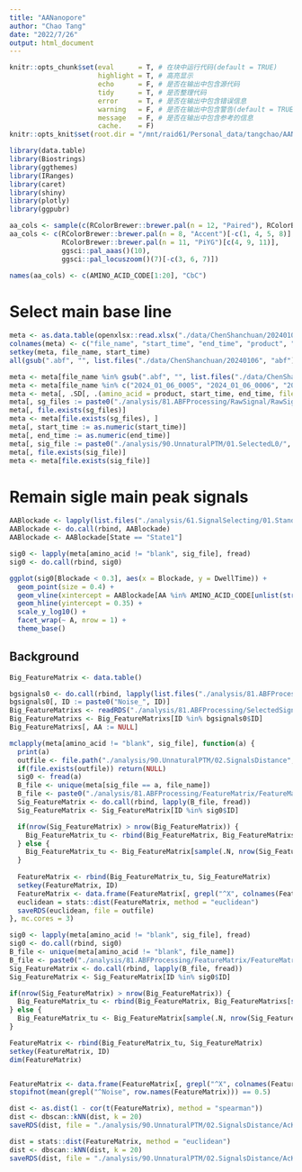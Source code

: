 ```yaml
---
title: "AANanopore"
author: "Chao Tang"
date: "2022/7/26"
output: html_document
---
```


```r
knitr::opts_chunk$set(eval      = T, # 在块中运行代码(default = TRUE)
                      highlight = T, # 高亮显示
                      echo      = F, # 是否在输出中包含源代码
                      tidy      = T, # 是否整理代码
                      error     = T, # 是否在输出中包含错误信息
                      warning   = F, # 是否在输出中包含警告(default = TRUE)
                      message   = F, # 是否在输出中包含参考的信息
                      cache.    = F)
knitr::opts_knit$set(root.dir = "/mnt/raid61/Personal_data/tangchao/AANanopore")
```

```r
library(data.table)
library(Biostrings)
library(ggthemes)
library(IRanges)
library(caret)
library(shiny)
library(plotly)
library(ggpubr)
```

```r
aa_cols <- sample(c(RColorBrewer::brewer.pal(n = 12, "Paired"), RColorBrewer::brewer.pal(n = 8, "Dark2")), 20)
aa_cols <- c(RColorBrewer::brewer.pal(n = 8, "Accent")[-c(1, 4, 5, 8)], 
             RColorBrewer::brewer.pal(n = 11, "PiYG")[c(4, 9, 11)], 
             ggsci::pal_aaas()(10), 
             ggsci::pal_locuszoom()(7)[-c(3, 6, 7)])

names(aa_cols) <- c(AMINO_ACID_CODE[1:20], "CbC")
```

# Select main base line

```r
meta <- as.data.table(openxlsx::read.xlsx("./data/ChenShanchuan/20240106/20240106 整理数据(20230831)-1.xlsx", sheet = 1))
colnames(meta) <- c("file_name", "start_time", "end_time", "product", "experiment", "sample", "baseline", "note", "X")
setkey(meta, file_name, start_time)
all(gsub(".abf", "", list.files("./data/ChenShanchuan/20240106", "abf")) %in% meta$file_name)

meta <- meta[file_name %in% gsub(".abf", "", list.files("./data/ChenShanchuan/20240106", "abf"))]
meta <- meta[file_name %in% c("2024_01_06_0005", "2024_01_06_0006", "2024_01_06_0007")]
meta <- meta[, .SD[, .(amino_acid = product, start_time, end_time, file_id = paste0(file_name, ".", seq_len(.N)))], .(experiment, file_name)]
meta[, sg_files := paste0("./analysis/81.ABFProcessing/RawSignal/RawSignal_", file_name, ".txt")]
meta[, file.exists(sg_files)]
meta <- meta[file.exists(sg_files), ]
meta[, start_time := as.numeric(start_time)]
meta[, end_time := as.numeric(end_time)]
meta[, sig_file := paste0("./analysis/90.UnnaturalPTM/01.SelectedL0/", file_id, ".MainL0.txt")]
meta[, file.exists(sig_file)]
meta <- meta[file.exists(sig_file)]
```

# Remain sigle main peak signals

```r
AABlockade <- lapply(list.files("./analysis/61.SignalSelecting/01.StandardAA/02.SelectedSignals", "_V2.Rds", full.names = T), function(x) readRDS(x)$Summary)
AABlockade <- do.call(rbind, AABlockade)
AABlockade <- AABlockade[State == "State1"]
```

```r
sig0 <- lapply(meta[amino_acid != "blank", sig_file], fread)
sig0 <- do.call(rbind, sig0)
```

```r
ggplot(sig0[Blockade < 0.3], aes(x = Blockade, y = DwellTime)) + 
  geom_point(size = 0.4) + 
  geom_vline(xintercept = AABlockade[AA %in% AMINO_ACID_CODE[unlist(strsplit("K", ""))], Blockade], col = 2) + 
  geom_hline(yintercept = 0.35) + 
  scale_y_log10() + 
  facet_wrap(~ A, nrow = 1) + 
  theme_base()
```


## Background

```r
Big_FeatureMatrix <- data.table()
```

```r
bgsignals0 <- do.call(rbind, lapply(list.files("./analysis/81.ABFProcessing/SelectedSignals", "_background.txt", full.names = TRUE), fread))
bgsignals0[, ID := paste0("Noise_", ID)]
Big_FeatureMatrixs <- readRDS("./analysis/81.ABFProcessing/SelectedSignals/01.StandardAA/01.SignalDistance/StandardAA_Big_FeatureMatrixs.Rds")
Big_FeatureMatrixs <- Big_FeatureMatrixs[ID %in% bgsignals0$ID]
Big_FeatureMatrixs[, AA := NULL]
```

```r
mclapply(meta[amino_acid != "blank", sig_file], function(a) {
  print(a)
  outfile <- file.path("./analysis/90.UnnaturalPTM/02.SignalsDistance", gsub(".MainL0.txt", ".signal.dist.Rds", basename(a)))
  if(file.exists(outfile)) return(NULL)
  sig0 <- fread(a)
  B_file <- unique(meta[sig_file == a, file_name])
  B_file <- paste0("./analysis/81.ABFProcessing/FeatureMatrix/FeatureMatrix_", B_file, ".txt")
  Sig_FeatureMatrix <- do.call(rbind, lapply(B_file, fread))
  Sig_FeatureMatrix <- Sig_FeatureMatrix[ID %in% sig0$ID]

  if(nrow(Sig_FeatureMatrix) > nrow(Big_FeatureMatrix)) {
    Big_FeatureMatrix_tu <- rbind(Big_FeatureMatrix, Big_FeatureMatrixs[sample(.N, nrow(Sig_FeatureMatrix) - nrow(Big_FeatureMatrix))])
  } else {
    Big_FeatureMatrix_tu <- Big_FeatureMatrix[sample(.N, nrow(Sig_FeatureMatrix))]
  }
  
  FeatureMatrix <- rbind(Big_FeatureMatrix_tu, Sig_FeatureMatrix)
  setkey(FeatureMatrix, ID)
  FeatureMatrix <- data.frame(FeatureMatrix[, grepl("^X", colnames(FeatureMatrix)) | colnames(FeatureMatrix) %in% c("DwellTime", "DeltaMean", "StageSD", "CurrentSD", "SignalCurrentPercent", "SignalCurrentWidth", "Blockade"), with = F], row.names = FeatureMatrix[[1]])
  euclidean = stats::dist(FeatureMatrix, method = "euclidean")
  saveRDS(euclidean, file = outfile)
}, mc.cores = 3)
```

```r
sig0 <- lapply(meta[amino_acid != "blank", sig_file], fread)
sig0 <- do.call(rbind, sig0)
B_file <- unique(meta[amino_acid != "blank", file_name])
B_file <- paste0("./analysis/81.ABFProcessing/FeatureMatrix/FeatureMatrix_", B_file, ".txt")
Sig_FeatureMatrix <- do.call(rbind, lapply(B_file, fread))
Sig_FeatureMatrix <- Sig_FeatureMatrix[ID %in% sig0$ID]

if(nrow(Sig_FeatureMatrix) > nrow(Big_FeatureMatrix)) {
  Big_FeatureMatrix_tu <- rbind(Big_FeatureMatrix, Big_FeatureMatrixs[sample(.N, nrow(Sig_FeatureMatrix) - nrow(Big_FeatureMatrix))])
} else {
  Big_FeatureMatrix_tu <- Big_FeatureMatrix[sample(.N, nrow(Sig_FeatureMatrix))]
}

FeatureMatrix <- rbind(Big_FeatureMatrix_tu, Sig_FeatureMatrix)
setkey(FeatureMatrix, ID)
dim(FeatureMatrix)


FeatureMatrix <- data.frame(FeatureMatrix[, grepl("^X", colnames(FeatureMatrix)) | colnames(FeatureMatrix) %in% c("DwellTime", "DeltaMean", "StageSD", "CurrentSD", "SignalCurrentPercent", "SignalCurrentWidth", "Blockade"), with = F], row.names = FeatureMatrix[[1]])
stopifnot(mean(grepl("^Noise", row.names(FeatureMatrix))) == 0.5)

dist <- as.dist(1 - cor(t(FeatureMatrix), method = "spearman"))
dist <- dbscan::kNN(dist, k = 20)
saveRDS(dist, file = "./analysis/90.UnnaturalPTM/02.SignalsDistance/AcK_spearman_distance_knn.Rds")

dist = stats::dist(FeatureMatrix, method = "euclidean")
dist <- dbscan::kNN(dist, k = 20)
saveRDS(dist, file = "./analysis/90.UnnaturalPTM/02.SignalsDistance/AcK_euclidean_distance_knn.Rds")
```


